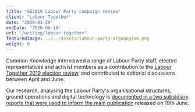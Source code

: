 ```yaml
---
title: "GE2019 Labour Party campaign review"
client: "Labour Together"
date: "2020-01-29"
endDate: "2020-06-19"
url: "/writing/labour-together"
featuredImage: ../../assets/labour-party-organogram.png
weight: 0
---
```


Common Knowledge interviewed a range of Labour Party staff, elected representatives and activist members as a contribution to the [Labour Together 2019 election review](https://electionreview.labourtogether.uk), and contributed to editorial discussions between April and June.

Our research, analysing the Labour Party's organisational structures, ground operations and digital technology is [documented in a two subsidiary reports that were used to inform the main publication](/writing/labour-together) released on 19th June.